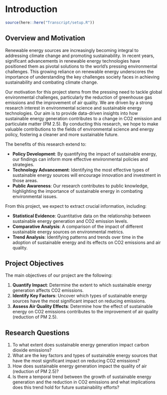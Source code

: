 # Introduction

```r
source(here::here("Transcript/setup.R"))
```

## Overview and Motivation

Renewable energy sources are increasingly becoming integral to addressing climate change and promoting sustainability. In recent years, significant advancements in renewable energy technologies have positioned them as pivotal solutions to the world's pressing environmental challenges. This growing reliance on renewable energy underscores the importance of understanding the key challenges society faces in achieving sustainability and combating climate change. 

Our motivation for this project stems from the pressing need to tackle global environmental challenges, particularly the reduction of greenhouse gas emissions and the improvement of air quality. We are driven by a strong research interest in environmental science and sustainable energy technologies. Our aim is to provide data-driven insights into how sustainable energy generation contributes to a change in CO2 emission and particulate matter (PM 2.5). By conducting this research, we hope to make valuable contributions to the fields of environmental science and energy policy, fostering a cleaner and more sustainable future.

The benefits of this research extend to:

- **Policy Development**: By quantifying the impact of sustainable energy, our findings can inform more effective environmental policies and strategies.
- **Technology Advancement**: Identifying the most effective types of sustainable energy sources will encourage innovation and investment in those areas.
- **Public Awareness**: Our research contributes to public knowledge, highlighting the importance of sustainable energy in combating environmental issues.


From this project, we expect to extract crucial information, including:

- **Statistical Evidence**: Quantitative data on the relationship between sustainable energy generation and CO2 emission levels.
- **Comparative Analysis**: A comparison of the impact of different sustainable energy sources on environmental metrics.
- **Trend Analysis**: Identifying patterns and trends over time in the adoption of sustainable energy and its effects on CO2 emissions and air quality.

## Project Objectives

The main objectives of our project are the following:

1. **Quantify Impact**: Determine the extent to which sustainable energy generation affects CO2 emissions.
2. **Identify Key Factors**: Uncover which types of sustainable energy sources have the most significant impact on reducing emissions.
3. **Assess Air Quality Effects**: Determine how the effect of sustainable energy on CO2 emissions contributes to the improvement of air quality (reduction of PM 2.5).

## Research Questions

1. To what extent does sustainable energy generation impact carbon dioxide emissions?
2. What are the key factors and types of sustainable energy sources that have the most significant impact on reducing CO2 emissions?
3. How does sustainable energy generation impact the quality of air (reduction of PM 2.5)?
4. Is there a temporal trend between the growth of sustainable energy generation and the reduction in CO2 emissions and what implications does this trend hold for future sustainability efforts?
